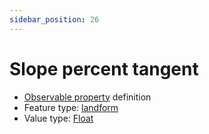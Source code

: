```yaml
---
sidebar_position: 26
---
```



# Slope percent tangent

- [Observable property](/viewers/dawe-vocabs?uri=https://linked.data.gov.au/def/test/dawe-cv/bc537f95-6721-4a87-bd30-62d6377424ef) definition
- Feature type: [landform](http://linked.data.gov.au/def/tern-cv/2cf3ed29-440e-4a50-9bbc-5aab30df9fcd)
- Value type: [Float](https://w3id.org/tern/ontologies/tern/Float)


<Example protocolModule="plot-soil-description" observableProperty="https://linked.data.gov.au/def/test/dawe-cv/bc537f95-6721-4a87-bd30-62d6377424ef" />
